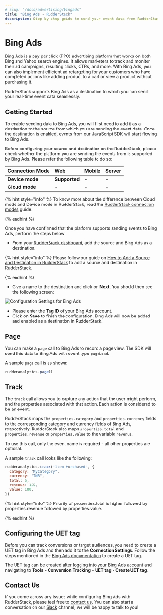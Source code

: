 ```yaml
---
# slug: "/docs/advertising/bingads"
title: "Bing Ads - RudderStack"
description: Step-by-step guide to send your event data from RudderStack to Bing Ads
---
```


# Bing Ads

[Bing Ads](https://ads.microsoft.com/) is a pay per click \(PPC\) advertising platform that works on both Bing and Yahoo search engines. It allows marketers to track and monitor their ad campaigns, resulting clicks, CTRs, and more. With Bing Ads, you can also implement efficient ad retargeting for your customers who have completed actions like adding product to a cart or view a product without purchasing it.

RudderStack supports Bing Ads as a destination to which you can send your real-time event data seamlessly.

## Getting Started

To enable sending data to Bing Ads, you will first need to add it as a destination to the source from which you are sending the event data. Once the destination is enabled, events from our JavaScript SDK will start flowing to Bing Ads.

Before configuring your source and destination on the RudderStack, please check whether the platform you are sending the events from is supported by Bing Ads. Please refer the following table to do so:

| **Connection Mode** | **Web**       | **Mobile** | **Server** |
| :------------------ | :------------ | :--------- | :--------- |
| **Device mode**     | **Supported** | -          | -          |
| **Cloud mode**      | -             | -          | -          |

{% hint style="info" %}
To know more about the difference between Cloud mode and Device mode in RudderStack, read the [RudderStack connection modes](https://docs.rudderstack.com/get-started/rudderstack-connection-modes) guide.

{% endhint %}

Once you have confirmed that the platform supports sending events to Bing Ads, perform the steps below:

- From your [RudderStack dashboard](https://app.rudderstack.com/), add the source and Bing Ads as a destination.

{% hint style="info" %}
Please follow our guide on [How to Add a Source and Destination in RudderStack](https://docs.rudderstack.com/how-to-guides/adding-source-and-destination-rudderstack) to add a source and destination in RudderStack.

{% endhint %}

- Give a name to the destination and click on **Next**. You should then see the following screen:

![Configuration Settings for Bing Ads](../../.gitbook/assets/Bing_Ads.PNG)

- Please enter the **Tag ID** of your Bing Ads account.
- Click on **Save** to finish the configuration. Bing Ads will now be added and enabled as a destination in RudderStack.

## Page

You can make a `page` call to Bing Ads to record a page view. The SDK will send this data to Bing Ads with event type `pageLoad`.

A sample `page` call is as shown:

```javascript
rudderanalytics.page()
```

## Track

The `track` call allows you to capture any action that the user might perform, and the properties associated with that action. Each action is considered to be an event.

RudderStack maps the `properties.category` and `properties.currency` fields to the corresponding category and currency fields of Bing Ads, respectively. RudderStack also maps `properties.total` and `properties.revenue` or `properties.value` to the variable `revenue`.

To use this call, only the event name is required - all other properties are optional.

A sample `track` call looks like the following:

```javascript
rudderanalytics.track("Item Purchased", {
  category: "MyCategory",
  currency: "INR",
  total: 5,
  revenue: 125,
  value: 100,
})
```

{% hint style="info" %}
Priority of properties.total is higher followed by properties.revenue followed by properties.value.

{% endhint %}

## Configuring the UET tag

Before you can track conversions or target audiences, you need to create a UET tag in Bing Ads and then add it to the **Connection Settings**. Follow the steps mentioned in the [Bing Ads documentation](https://about.ads.microsoft.com/en-us/resources/training/universal-event-tracking) to create a UET tag.

The UET tag can be created after logging into your Bing Ads account and navigating to **Tools** - **Conversion Tracking** - **UET tag** - **Create UET tag**.

## Contact Us

If you come across any issues while configuring Bing Ads with RudderStack, please feel free to [contact us](mailto:docs@rudderstack.com). You can also start a conversation on our [Slack](https://resources.rudderstack.com/join-rudderstack-slack) channel; we will be happy to talk to you!
